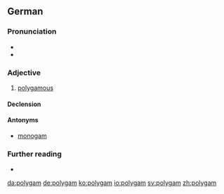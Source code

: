 ==German==

===Pronunciation===
* {{IPA|/polyˈɡaːm/|lang=de}}
* {{rhymes|aːm|lang=de}}

===Adjective===
{{de-adj|-}}

# [[polygamous]]

====Declension====
{{de-decl-adj-notcomp|polygam}}

====Antonyms====
* [[monogam]]

===Further reading===
* {{R:Duden}}

[[da:polygam]]
[[de:polygam]]
[[ko:polygam]]
[[io:polygam]]
[[sv:polygam]]
[[zh:polygam]]